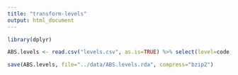 ```yaml
---
title: "transform-levels"
output: html_document
---
```


```r
library(dplyr)

ABS.levels <- read.csv("levels.csv", as.is=TRUE) %>% select(level=code, desc=description)

save(ABS.levels, file="../data/ABS.levels.rda", compress="bzip2")
```

